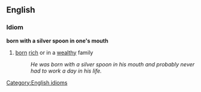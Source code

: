 ==English==
===Idiom===
'''born with a silver spoon in one's mouth'''
#[[born]] [[rich]] or in a [[wealthy]] family
#:''He was born with a silver spoon in his mouth and probably never had to work a day in his life.''
[[Category:English idioms]]